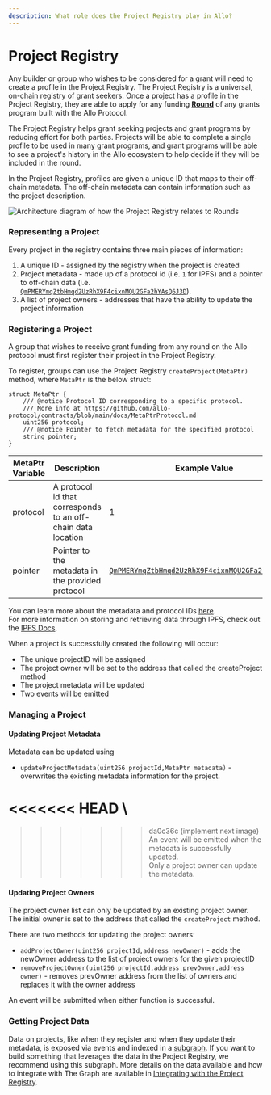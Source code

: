 ```yaml
---
description: What role does the Project Registry play in Allo?
---
```



# Project Registry

Any builder or group who wishes to be considered for a grant will need to create a profile in the Project Registry. The Project Registry is a universal, on-chain registry of grant seekers. Once a project has a profile in the Project Registry, they are able to apply for any funding [**Round**](../round.md) of any grants program built with the Allo Protocol.

The Project Registry helps grant seeking projects and grant programs by reducing effort for both parties. Projects will be able to complete a single profile to be used in many grant programs, and grant programs will be able to see a project's history in the Allo ecosystem to help decide if they will be included in the round.&#x20;

In the Project Registry, profiles are given a unique ID that maps to their off-chain metadata. The off-chain metadata can contain information such as the project description.

<Image
  src="/project-registry.png"
  alt="Architecture diagram of how the Project Registry relates to Rounds"
  width={800}
  height={500}
/>

### Representing a Project

Every project in the registry contains three main pieces of information:

1. A unique ID - assigned by the registry when the project is created
2. Project metadata - made up of a protocol id (i.e. `1` for IPFS) and a pointer to off-chain data (i.e. [`QmPMERYmqZtbHmqd2UzRhX9F4cixnMQU2GFa2hYAsQ6J3D`](https://cloudflare-ipfs.com/ipfs/QmPMERYmqZtbHmqd2UzRhX9F4cixnMQU2GFa2hYAsQ6J3D)).
3. A list of project owners - addresses that have the ability to update the project information

### Registering a Project

A group that wishes to receive grant funding from any round on the Allo protocol must first register their project in the Project Registry.

To register, groups can use the Project Registry `createProject(MetaPtr)` method, where `MetaPtr` is the below struct:

```solidity
struct MetaPtr {
    /// @notice Protocol ID corresponding to a specific protocol.
    /// More info at https://github.com/allo-protocol/contracts/blob/main/docs/MetaPtrProtocol.md
    uint256 protocol;
    /// @notice Pointer to fetch metadata for the specified protocol
    string pointer;
}
```

| MetaPtr Variable | Description                                                  | Example Value                                                                                                                       | Notes                                                  |
| ---------------- | ------------------------------------------------------------ | ----------------------------------------------------------------------------------------------------------------------------------- | ------------------------------------------------------ |
| protocol         | A protocol id that corresponds to an off-chain data location | 1                                                                                                                                   | Currently IPFS (id =1) is the only available protocol. |
| pointer          | Pointer to the metadata in the provided protocol             | [`QmPMERYmqZtbHmqd2UzRhX9F4cixnMQU2GFa2hYAsQ6J3D`](https://cloudflare-ipfs.com/ipfs/QmPMERYmqZtbHmqd2UzRhX9F4cixnMQU2GFa2hYAsQ6J3D) |                                                        |

You can learn more about the metadata and protocol IDs [here](https://github.com/allo-protocol/contracts/blob/main/docs/MetaPtrProtocol.md). \
For more information on storing and retrieving data through IPFS, check out the [IPFS Docs](https://docs.ipfs.tech/concepts/file-systems/#mutable-file-system-mfs).

When a project is successfully created the following will occur:

- The unique projectID will be assigned&#x20;
- The project owner will be set to the address that called the createProject method
- The project metadata will be updated
- Two events will be emitted &#x20;

### Managing a Project

#### Updating Project Metadata

Metadata can be updated using

- `updateProjectMetadata(uint256 projectId,MetaPtr metadata)` - overwrites the existing metadata information for the project.

<<<<<<< HEAD
\
=======
>>>>>>> da0c36c (implement next image)
An event will be emitted when the metadata is successfully updated.\
Only a project owner can update the metadata.

#### Updating Project Owners

The project owner list can only be updated by an existing project owner. The initial owner is set to the address that called the `createProject` method.

There are two methods for updating the project owners:

- `addProjectOwner(uint256 projectId,address newOwner)` - adds the newOwner address to the list of project owners for the given projectID
- `removeProjectOwner(uint256 projectId,address prevOwner,address owner)` - removes prevOwner address from the list of owners and replaces it with the owner address

An event will be submitted when either function is successful.

### Getting Project Data

Data on projects, like when they register and when they update their metadata, is exposed via events and indexed in a [subgraph](../../getting-started/subgraph.md#project-registry). If you want to build something that leverages the data in the Project Registry, we recommend using this subgraph. More details on the data available and how to integrate with The Graph are available in [Integrating with the Project Registry](integrating-with-the-project-registry.md).
